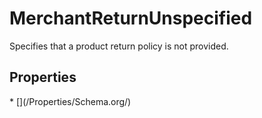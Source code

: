 # MerchantReturnUnspecified

Specifies that a product return policy is not provided.

## Properties

<Grid>
* [](/Properties/Schema.org/)

</Grid>

